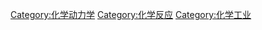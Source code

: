 {{catmore}}
{{Commons cat|Catalysis|催化}}

[[Category:化学动力学|Category:化学动力学]]
[[Category:化学反应|Category:化学反应]]
[[Category:化学工业|Category:化学工业]]
